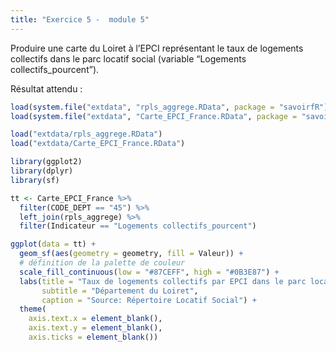```yaml
---
title: "Exercice 5 -  module 5"
---   
```


Produire une carte du Loiret à l'EPCI représentant le taux de logements collectifs dans le parc locatif social (variable "Logements collectifs_pourcent").   


Résultat attendu : 

```r
load(system.file("extdata", "rpls_aggrege.RData", package = "savoirfR"))
load(system.file("extdata", "Carte_EPCI_France.RData", package = "savoirfR"))
```


```r
load("extdata/rpls_aggrege.RData")
load("extdata/Carte_EPCI_France.RData")
```

```r

library(ggplot2)
library(dplyr)
library(sf)

tt <- Carte_EPCI_France %>%
  filter(CODE_DEPT == "45") %>%
  left_join(rpls_aggrege) %>%
  filter(Indicateur == "Logements collectifs_pourcent")

ggplot(data = tt) +
  geom_sf(aes(geometry = geometry, fill = Valeur)) +
  # définition de la palette de couleur
  scale_fill_continuous(low = "#87CEFF", high = "#0B3E87") +
  labs(title = "Taux de logements collectifs par EPCI dans le parc locatif social",
       subtitle = "Département du Loiret",
       caption = "Source: Répertoire Locatif Social") +
  theme(
    axis.text.x = element_blank(),
    axis.text.y = element_blank(),
    axis.ticks = element_blank())
```
